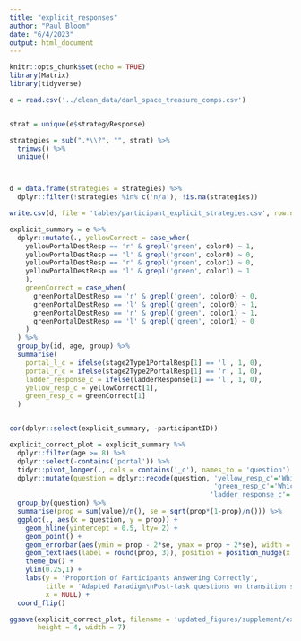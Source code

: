 ```yaml
---
title: "explicit_responses"
author: "Paul Bloom"
date: "6/4/2023"
output: html_document
---
```


```r
knitr::opts_chunk$set(echo = TRUE)
library(Matrix)
library(tidyverse)
```

```r
e = read.csv('../clean_data/danl_space_treasure_comps.csv')


strat = unique(e$strategyResponse)

strategies = sub(".*\\?", "", strat) %>%
  trimws() %>%
  unique()



d = data.frame(strategies = strategies) %>%
  dplyr::filter(!strategies %in% c('n/a'), !is.na(strategies)) 

write.csv(d, file = 'tables/participant_explicit_strategies.csv', row.names = FALSE)
```


```r
explicit_summary = e %>%
  dplyr::mutate(., yellowCorrect = case_when(
    yellowPortalDestResp == 'r' & grepl('green', color0) ~ 1,
    yellowPortalDestResp == 'l' & grepl('green', color0) ~ 0,
    yellowPortalDestResp == 'r' & grepl('green', color1) ~ 0,
    yellowPortalDestResp == 'l' & grepl('green', color1) ~ 1
    ),
    greenCorrect = case_when(
      greenPortalDestResp == 'r' & grepl('green', color0) ~ 0,
      greenPortalDestResp == 'l' & grepl('green', color0) ~ 1,
      greenPortalDestResp == 'r' & grepl('green', color1) ~ 1,
      greenPortalDestResp == 'l' & grepl('green', color1) ~ 0
    )
  ) %>%
  group_by(id, age, group) %>%
  summarise(
    portal_l_c = ifelse(stage2Type1PortalResp[1] == 'l', 1, 0),
    portal_r_c = ifelse(stage2Type2PortalResp[1] == 'r', 1, 0),
    ladder_response_c = ifelse(ladderResponse[1] == 'l', 1, 0),
    yellow_resp_c = yellowCorrect[1],
    green_resp_c = greenCorrect[1]
  )


cor(dplyr::select(explicit_summary, -participantID))

explicit_correct_plot = explicit_summary %>%
  dplyr::filter(age >= 8) %>%
  dplyr::select(-contains('portal')) %>%
  tidyr::pivot_longer(., cols = contains('_c'), names_to = 'question') %>%
  dplyr::mutate(question = dplyr::recode(question, 'yellow_resp_c'='Which planet does the yellow portal usually go to?',
                                                   'green_resp_c'='Which planet does the green portal usually go to?',
                                                  'ladder_response_c'='Which type of ladder did you see more often?')) %>%
  group_by(question) %>%
  summarise(prop = sum(value)/n(), se = sqrt(prop*(1-prop)/n())) %>%
  ggplot(., aes(x = question, y = prop)) +
    geom_hline(yintercept = 0.5, lty= 2) +
    geom_point() + 
    geom_errorbar(aes(ymin = prop - 2*se, ymax = prop + 2*se), width = 0) +
    geom_text(aes(label = round(prop, 3)), position = position_nudge(x = 0.1, y = 0)) +
    theme_bw() +
    ylim(0.25,1) +
    labs(y = 'Proportion of Participants Answering Correctly',
         title = 'Adapted Paradigm\nPost-task questions on transition structure',
         x = NULL) +
  coord_flip()

ggsave(explicit_correct_plot, filename = 'updated_figures/supplement/explicit_questions_correct_plot.png',
       height = 4, width = 7)
```